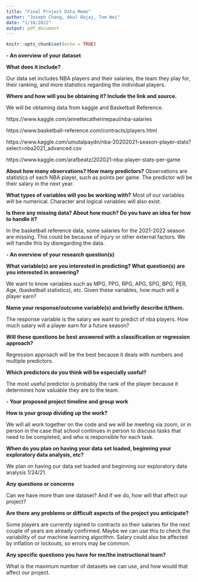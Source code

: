 ```yaml
---
title: "Final Project Data Memo"
author: "Joseph Chang, Akul Bajaj, Tom Wei"
date: "1/18/2022"
output: pdf_document
---
```


```r
knitr::opts_chunk$set(echo = TRUE)
```


**- An overview of your dataset**

**What does it include?**

Our data set includes NBA players and their salaries, the team they play for, their ranking, and more statistics regarding the individual players.


**Where and how will you be obtaining it? Include the link and source.**

We will be obtaining data from kaggle and Basketball Reference.

https://www.kaggle.com/annettecatherinepaul/nba-salaries

https://www.basketball-reference.com/contracts/players.html 

https://www.kaggle.com/umutalpaydn/nba-20202021-season-player-stats?select=nba2021_advanced.csv

https://www.kaggle.com/arafbeatz/202021-nba-player-stats-per-game

**About how many observations? How many predictors?**
Observations are  statistics of each NBA player, such as points per game. The predictor will be their salary in the next year.

**What types of variables will you be working with?**
Most of our variables will be numerical. Character and logical variables will also exist.

**Is there any missing data? About how much? Do you have an idea for how to handle it?**

In the basketball reference data, some salaries for the 2021-2022 season are missing. This could be because of injury or other external factors. We will handle this by disregarding the data.

**- An overview of your research question(s)**

**What variable(s) are you interested in predicting? What question(s) are you interested in answering?**

We want to know variables such as MPG, PPG, RPG, APG, SPG, BPG, PER, Age, (basketball statistics), etc. Given these variables, how much will a player earn?

**Name your response/outcome variable(s) and briefly describe it/them.**

The response variable is the salary we want to predict of nba players. How much salary will a player earn for a future season? 

**Will these questions be best answered with a classification or regression approach?**

Regression approach will be the best because it deals with numbers and multiple predictors. 

**Which predictors do you think will be especially useful?**

The most useful predictor is probably the rank of the player because it determines how valuable they are to the team.

**- Your proposed project timeline and group work**

**How is your group dividing up the work?**

We will all work together on the code and we will be meeting via zoom, or in person in the case that school continues in person to discuss tasks that need to be completed, and who is responsible for each task.

**When do you plan on having your data set loaded, beginning your exploratory data analysis, etc?**

We plan on having our data set loaded and beginning our exploratory data analysis 1/24/21.

**Any questions or concerns**

Can we have more than one dataset? And if we do, how will that affect our project?

**Are there any problems or difficult aspects of the project you anticipate?**

Some players are currently signed to contracts so their salaries for the next couple of years are already confirmed. Maybe we can use this to check the variability of our machine learning algorithm. 
Salary could also be affected by inflation or lockouts, so errors may be common.

**Any specific questions you have for me/the instructional team?**

What is the maximum number of datasets we can use, and how would that affect our project.
